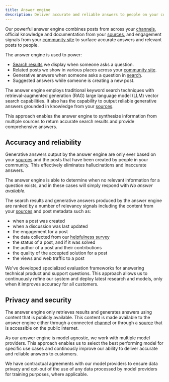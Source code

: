 ```yaml
---
title: Answer engine
description: Deliver accurate and reliable answers to people on your community site
---
```


Our powerful answer engine combines posts from across your [channels](/channels), official knowledge and documentation from your [sources](/sources), and engagement signals from your [community site](/community-site) to surface accurate answers and relevant posts to people.

The answer engine is used to power:
- [Search results](/search) we display when someone asks a question.
- Related posts we show in various places across your [community site](/community-site).
- Generative answers when someone asks a question in [search](/search).
- Suggested answers while someone is creating a new post.

The answer engine employs traditional keyword search techniques with retrieval-augmented generation (RAG) large language model (LLM) vector search capabilities. It also has the capability to output reliable generative answers grounded in knowledge from your [sources](/sources).

This approach enables the answer engine to synthesize information from multiple sources to return accurate search results and provide comprehensive answers.

## Accuracy and reliability

Generative answers output by the answer engine are only ever based on your [sources](/sources) and the posts that have been created by people in your community. This effectively eliminates hallucinations and inaccurate answers.

The answer engine is able to determine when no relevant information for a question exists, and in these cases will simply respond with _No answer available_.

The search results and generative answers produced by the answer engine are ranked by a number of relevancy signals including the content from your [sources](/sources) and post metadata such as:
- when a post was created
- when a discussion was last updated
- the engagement for a post
- the data collected from our [helpfulness survey](/helpfulness-survey)
- the status of a post, and if it was solved
- the author of a post and their contributions
- the quality of the accepted solution for a post
- the views and web traffic to a post

We've developed specialized evaluation frameworks for answering technical product  and support questions. This approach allows us to continuously refine our system and deploy latest research and models, only when it improves accuracy for all customers.

## Privacy and security

The answer engine only retrieves results and generates answers using content that is publicly available. This content is made available to the answer engine either through a connected [channel](/channels) or through a [source](/source) that is accessible on the public internet.

As our answer engine is model agnostic, we work with multiple model providers. This approach enables us to select the best performing model for specific use cases and continously improve our ability to deliver accurate and reliable answers to customers.

We have contractual agreements with our model providers to ensure data privacy and opt-out of the use of any data processed by model providers for training purposes, where applicable.